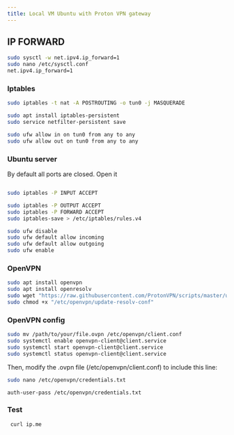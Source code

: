 ```yaml
---
title: Local VM Ubuntu with Proton VPN gateway
---
```


## IP FORWARD


```bash
sudo sysctl -w net.ipv4.ip_forward=1
sudo nano /etc/sysctl.conf
net.ipv4.ip_forward=1
```

### Iptables

```bash
sudo iptables -t nat -A POSTROUTING -o tun0 -j MASQUERADE


```

```bash
sudo apt install iptables-persistent
sudo service netfilter-persistent save

sudo ufw allow in on tun0 from any to any
sudo ufw allow out on tun0 from any to any

```

### Ubuntu server
By default all ports are closed.
Open it

```bash

sudo iptables -P INPUT ACCEPT

sudo iptables -P OUTPUT ACCEPT
sudo iptables -P FORWARD ACCEPT
sudo iptables-save > /etc/iptables/rules.v4

```

```bash
sudo ufw disable
sudo ufw default allow incoming
sudo ufw default allow outgoing
sudo ufw enable


```


### OpenVPN

```bash
sudo apt install openvpn 
sudo apt install openresolv
sudo wget "https://raw.githubusercontent.com/ProtonVPN/scripts/master/update-resolv-conf.sh" -O "/etc/openvpn/update-resolv-conf"
sudo chmod +x "/etc/openvpn/update-resolv-conf"
```

### OpenVPN config

```bash
sudo mv /path/to/your/file.ovpn /etc/openvpn/client.conf
sudo systemctl enable openvpn-client@client.service
sudo systemctl start openvpn-client@client.service
sudo systemctl status openvpn-client@client.service
```

Then, modify the .ovpn file (/etc/openvpn/client.conf) to include this line:

```bash
sudo nano /etc/openvpn/credentials.txt

```

```
auth-user-pass /etc/openvpn/credentials.txt

```



### Test

```bash
 curl ip.me
```

